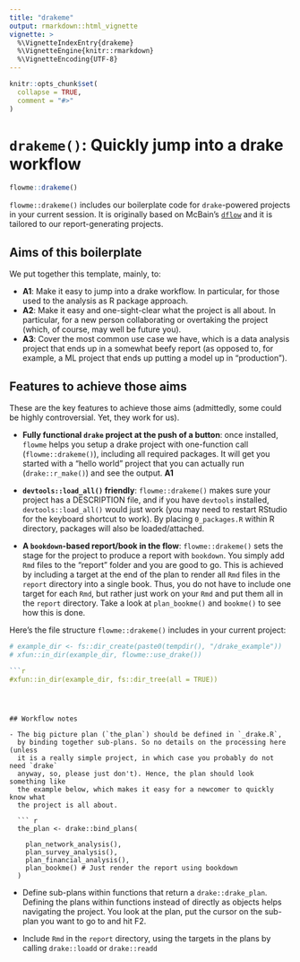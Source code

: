 ```yaml
---
title: "drakeme"
output: rmarkdown::html_vignette
vignette: >
  %\VignetteIndexEntry{drakeme}
  %\VignetteEngine{knitr::rmarkdown}
  %\VignetteEncoding{UTF-8}
---
```


```r
knitr::opts_chunk$set(
  collapse = TRUE,
  comment = "#>"
)
```

# `drakeme()`: Quickly jump into a drake workflow

``` r
flowme::drakeme()
```

`flowme::drakeme()` includes our boilerplate code for `drake`-powered projects 
in your current session. It is originally based on McBain's
[`dflow`](https://github.com/MilesMcBain/dflow) and it is tailored to our
report-generating projects.

## Aims of this boilerplate

We put together this template, mainly, to:

- **A1**: Make it easy to jump into a drake workflow. In particular, for those 
  used to the analysis as R package approach.
- **A2**: Make it easy and one-sight-clear what the project is all about. 
  In particular, for a new person collaborating or overtaking the project 
  (which, of course, may well be future you).
- **A3**: Cover the most common use case we have, which is a data analysis 
  project that ends up in a somewhat beefy report (as opposed to, for example, 
  a ML project that ends up putting a model up in "production").

## Features to achieve those aims

These are the key features to achieve those aims (admittedly, some 
could be highly controversial. Yet, they work for us).

- **Fully functional `drake` project at the push of a button**: once installed, 
  `flowme` helps you setup a drake project with one-function call 
  (`flowme::drakeme()`), including all required packages.
  It will get you started with a "hello world" project that you can actually 
  run (`drake::r_make()`) and see the output. **A1**

- **`devtools::load_all()` friendly**: `flowme::drakeme()` makes sure your 
  project has a DESCRIPTION file, and if you have `devtools` installed,
  `devtools::load_all()` would just work (you may need to restart RStudio for
  the keyboard shortcut to work). By placing `0_packages.R` within R directory,
  packages will also be loaded/attached.
  
- **A `bookdown`-based report/book in the flow**: `flowme::drakeme()` sets the
  stage for the project to produce a report with `bookdown`. You simply add
  `Rmd` files to the "report" folder and you are good to go. This is achieved by 
  including a target at the end of the plan to render all `Rmd` files in the 
  `report` directory into a single book. Thus, you do not have to include one 
  target for each `Rmd`, but rather just work on your `Rmd` and put them all 
  in the `report` directory. Take a look at `plan_bookme()` and `bookme()` to 
  see how this is done.

Here's the file structure `flowme::drakeme()` includes in your current project:

```r
# example_dir <- fs::dir_create(paste0(tempdir(), "/drake_example"))
# xfun::in_dir(example_dir, flowme::use_drake())
```

``` r
```r
#xfun::in_dir(example_dir, fs::dir_tree(all = TRUE))
```
```



## Workflow notes

- The big picture plan (`the_plan`) should be defined in `_drake.R`,
  by binding together sub-plans. So no details on the processing here (unless
  it is a really simple project, in which case you probably do not need `drake` 
  anyway, so, please just don't). Hence, the plan should look something like 
  the example below, which makes it easy for a newcomer to quickly know what 
  the project is all about.
  
  ``` r
  the_plan <- drake::bind_plans(
  
    plan_network_analysis(),
    plan_survey_analysis(),
    plan_financial_analysis(),
    plan_bookme() # Just render the report using bookdown
  )
  ```
  
- Define sub-plans within functions that return a `drake::drake_plan`. 
  Defining the plans within functions instead of directly as objects helps 
  navigating the project. You look at the plan, put the cursor on the sub-plan 
  you want to go to and hit F2.
  
- Include `Rmd` in the `report` directory, using the targets in the plans by 
  calling `drake::loadd` or `drake::readd`
